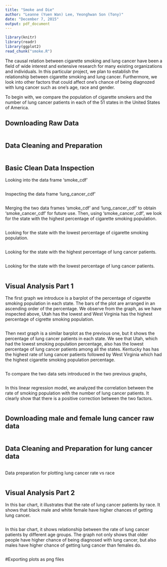 ```yaml
---
title: "Smoke and Die"
author: "Leanne (Yuen Wan) Lee, Yeonghwan Son (Tony)"
date: "December 7, 2015"
output: pdf_document
---
```


```r
library(knitr)
library(readr)
library(ggplot2)
read_chunk("smoke.R")
```

The causal relation between cigarette smoking and lung cancer have been a field of wide interest and extensive research for many existing organizations and individuals. In this particular project, we plan to establish the relationship between cigarette smoking and lung cancer. 
Furthermore, we look into other factors that could affect one's chance of being diagnozed with lung cancer such as one's age, race and gender.

To begin with, we compare the population of cigarette smokers and the number of lung cancer patients in each of the 51 states in the United States of America.

## Downloading Raw Data
```r
```

## Data Cleaning and Preparation
```r
```

## Basic Clean Data Inspection
Looking into the data frame 'smoke_cdf'
```r
```

Inspecting the data frame 'lung_cancer_cdf'
```r
```

Merging the two data frames 'smoke_cdf' and 'lung_cancer_cdf' to obtain 'smoke_cancer_cdf' for future use.
Then, using 'smoke_cancer_cdf', we look for the state with the highest percentage of cigarette smoking population.
```r
```

Looking for the state with the lowest percentage of cigarette smoking population.
```r
```

Looking for the state with the highest percentage of lung cancer patients.
```r
```

Looking for the state with the lowest percentage of lung cancer patients.
```r
```

## Visual Analysis Part 1

The first graph we introduce is a barplot of the percentage of cigarette smoking population in each state. 
The bars of the plot are arranged in an ascending order of the percentage. 
We observe from the graph, as we have inspected above, Utah has the lowest and West Virginia has the highest percentage of cigrette smoking population. 
```r
```

Then next graph is a similar barplot as the previous one, but it shows the percentage of lung cancer patients in each state. 
We see that Utah, which had the lowest smoking population percentage, also has the lowest percentage of lung cancer patients among all the states. Kentucky has has the highest rate of lung cancer patients followed by West Virginia which had the highest cigarette smoking population percentage.
```r
```

To compare the two data sets introduced in the two previous graphs, 
```r
```

In this linear regression model, we analyzed the correlation 
between the rate of smoking population with the number of lung 
cancer patients. It clearly show that there is a positive 
correction between the two factors.
```r
```

## Downloading male and female lung cancer raw data
```r
```

## Data Cleaning and Preparation for lung cancer data
```r
```

Data preparation for plotting lung cancer rate vs race
```r
```

## Visual Analysis Part 2 

In this bar chart, it illustrates that the rate of lung cancer patients
by race. It shows that black male and white female have higher 
chances of getting lung cancer.
```r
```

In this bar chart, it shows relationship between the rate of lung cancer 
patients by different age groups. The graph not only shows that older people have higher chance of being diagnosed with lung cancer, but also males have higher chance of getting lung cancer than females do. 
```r
```

#Exporting plots as png files
```r
```
